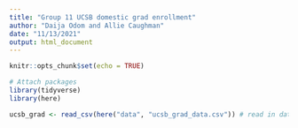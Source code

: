 ```yaml
---
title: "Group 11 UCSB domestic grad enrollment"
author: "Daija Odom and Allie Caughman"
date: "11/13/2021"
output: html_document
---
```


```r
knitr::opts_chunk$set(echo = TRUE)

# Attach packages
library(tidyverse)
library(here)
```

```r
ucsb_grad <- read_csv(here("data", "ucsb_grad_data.csv")) # read in data
```

